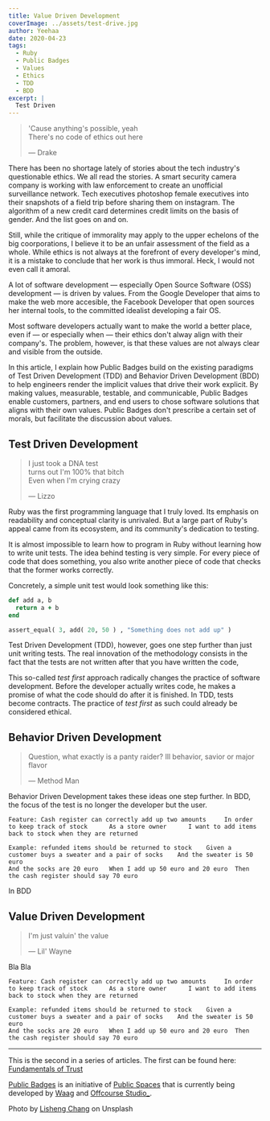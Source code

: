 ```yaml
---
title: Value Driven Development
coverImage: ../assets/test-drive.jpg
author: Yeehaa
date: 2020-04-23
tags: 
  - Ruby
  - Public Badges
  - Values
  - Ethics
  - TDD
  - BDD
excerpt: | 
  Test Driven
---
```

> 'Cause anything's possible, yeah   
> There's no code of ethics out here
>
> &mdash; Drake

There has been no shortage lately of stories about the tech industry's questionable ethics. We all read the stories. A smart security camera company is working with law enforcement to create an unofficial surveillance network. Tech executives photoshop female executives into their snapshots of a field trip before sharing them on instagram. The algorithm of a new credit card determines credit limits on the basis of gender. And the list goes on and on.

Still, while the critique of immorality may apply to the upper echelons of the big coorporations, I believe it to be an unfair assessment of the field as a whole. While ethics is not always at the forefront of every developer's mind, it is a mistake to conclude that her work is thus immoral. Heck, I would not even call it amoral. 

A lot of software development &mdash; especially Open Source Software (OSS) development &mdash; is driven by values. From the Google Developer that aims to make the web more accesible, the Facebook Developer that open sources her internal tools, to the committed idealist developing a fair OS. 

Most software developers actually want to make the world a better place, even if &mdash; or especially when &mdash; their ethics don't alway align with their company's. The problem, however, is that these values are not always clear and visible from the outside.

In this article, I explain how Public Badges build on the existing paradigms of Test Driven Development (TDD) and Behavior Driven Development (BDD) to help engineers render the implicit values that drive their work explicit. By making values, measurable, testable, and communicable, Public Badges enable customers, partners, and end users to chose software solutions that aligns with their own values. Public Badges don't prescribe a certain set of morals, but facilitate the discussion about values.


## Test Driven Development

> I just took a DNA test   
> turns out I'm 100% that bitch   
> Even when I'm crying crazy   
>
> &mdash; Lizzo

Ruby was the first programming language that I truly loved. Its emphasis on readability and conceptual clarity is unrivaled. But a large part of Ruby's appeal came from its ecosystem, and its community's dedication to testing.

It is almost impossible to learn how to program in Ruby without learning how to write unit tests. The idea behind testing is very simple. For every piece of code that does something, you also write another piece of code that checks that the former works correctly.

Concretely, a simple unit test would look something like this:

```ruby
def add a, b
  return a + b
end

assert_equal( 3, add( 20, 50 ) , "Something does not add up" )
```
Test Driven Development (TDD), however, goes one step further than just unit writing tests. The real innovation of the methodology consists in the fact that the tests are not written after that you have written the code,

This so-called *test first* approach radically changes the practice of software development. Before the developer actually writes code, he makes a promise of what the code should do after it is finished. In TDD, tests become contracts. The practice of *test first* as such could already be considered ethical.

## Behavior Driven Development

> Question, what exactly is a panty raider?
> Ill behavior, savior or major flavor
>
> &mdash; Method Man

Behavior Driven Development takes these ideas one step further. In BDD, the focus of the test is no longer the developer but the user. 

```cucumber
Feature: Cash register can correctly add up two amounts     In order to keep track of stock      As a store owner      I want to add items back to stock when they are returned     

Example: refunded items should be returned to stock    Given a customer buys a sweater and a pair of socks    And the sweater is 50 euro
And the socks are 20 euro   When I add up 50 euro and 20 euro  Then the cash register should say 70 euro
```

In BDD 

## Value Driven Development

> I'm just valuin' the value   
> 
> &mdash; Lil' Wayne

Bla Bla

```cucumber
Feature: Cash register can correctly add up two amounts     In order to keep track of stock      As a store owner      I want to add items back to stock when they are returned     

Example: refunded items should be returned to stock    Given a customer buys a sweater and a pair of socks    And the sweater is 50 euro
And the socks are 20 euro   When I add up 50 euro and 20 euro  Then the cash register should say 70 euro
```

---
This is the second in a series of articles. The first can be found here:
[Fundamentals of Trust](../fundamentals-of-trust)

[Public Badges](https://github.com/OffCourse/public-badges) is an initiative of
[Public Spaces](https://publicspaces.net) that is currently being developed by
[Waag](https://waag.org) and [Offcourse Studio_](https://offcourse-studio.com).

Photo by [Lisheng Chang](https://unsplash.com/@changlisheng?utm_source=unsplash&utm_medium=referral&utm_content=creditCopyText) on Unsplash


